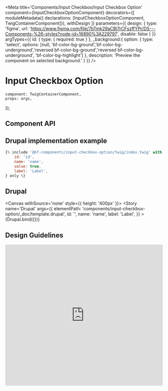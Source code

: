 
<Meta
    title='Components/Input Checkbox/Input Checkbox Option'
    component={InputCheckboxOptionComponent}
    decorators={[
        moduleMetadata({ declarations: [InputCheckboxOptionComponent, TwigContainerComponent]}),
        withDesign
    ]}
    parameters={{
        design: {
            type: 'figma',
            url: 'https://www.figma.com/file/7bTmk29aCBl7rCFszffYPr/DS---Components-%26-styles?node-id=16890%3A229797',
            disable: false
        }
    }}
    argTypes={{
        id: { type: { required: true } },
        _background:{
            option: {
                type: 'select',
                options: [null, 'bf-color-bg-ground','bf-color-bg-underground','reversed bf-color-bg-ground','reversed bf-color-bg-underground', 'bf-color-bg-highlight']
            },
            description: 'Preview the component on selected background.'
        }
    }}
/>

# Input Checkbox Option

    component: TwigContainerComponent,
    props: args,
});

## Component API

<ArgsTable of={InputCheckboxOptionComponent} />

## Drupal implementation example

```jsx
{% include '@bf-components/input-checkbox-option/twig/index.twig' with {
    id: 'id',
    name: 'name',
    value: true,
    label: 'Label',
} only %}
```

## Drupal

<Canvas withSource='none' style={{ height: '400px' }}>
    <Story
        name='Drupal'
        args={{
            elementPath: 'components/input-checkbox-option/_doc/template.drupal',
            id: '',
            name: 'name',
            label: 'Label',
        }}
    >
        {Drupal.bind({})}
    </Story>
</Canvas>

## Design Guidelines

<iframe width='100%' height='450' src='https://www.figma.com/embed?embed_host=share&url=https%3A%2F%2Fwww.figma.com%2Ffile%2F7bTmk29aCBl7rCFszffYPr%2FDS---Components-%2526-styles%3Fnode-id%3D16890%253A229797' frameBorder='0' allowFullScreen></iframe>